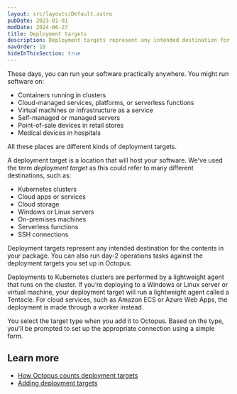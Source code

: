 ```yaml
---
layout: src/layouts/Default.astro
pubDate: 2023-01-01
modDate: 2024-06-27
title: Deployment targets
description: Deployment targets represent any intended destination for the contents in your package.
navOrder: 10
hideInThisSection: true
---
```



These days, you can run your software practically anywhere. You might run software on:
- Containers running in clusters
- Cloud-managed services, platforms, or serverless functions
- Virtual machines or infrastructure as a service
- Self-managed or managed servers
- Point-of-sale devices in retail stores
- Medical devices in hospitals

All these places are different kinds of deployment targets. 

A deployment target is a location that will host your software. We've used the term _deployment target_ as this could refer to many different destinations, such as:
- Kubernetes clusters
- Cloud apps or services
- Cloud storage
- Windows or Linux servers
- On-premises machines
- Serverless functions
- SSH connections

Deployment targets represent any intended destination for the contents in your package. You can also run day-2 operations tasks against the deployment targets you set up in Octopus.

Deployments to Kubernetes clusters are performed by a lightweight agent that runs on the cluster. If you’re deploying to a Windows or Linux server or virtual machine, your deployment target will run a lightweight agent called a Tentacle. For cloud services, such as Amazon ECS or Azure Web Apps, the deployment is made through a worker instead.

You select the target type when you add it to Octopus. Based on the type, you'll be prompted to set up the appropriate connection using a simple form.

## Learn more
- [How Octopus counts deployment targets](/docs/infrastructure/deployment-targets/how-octopus-counts-deployment-targets)
- [Adding deployment targets](/docs/getting-started/first-deployment/add-deployment-targets)

